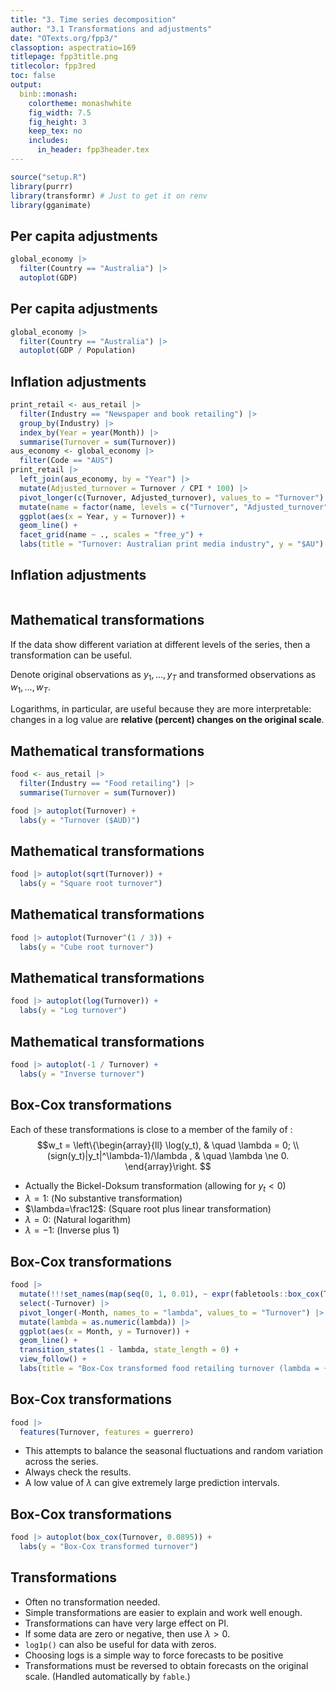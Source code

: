 ```yaml
---
title: "3. Time series decomposition"
author: "3.1 Transformations and adjustments"
date: "OTexts.org/fpp3/"
classoption: aspectratio=169
titlepage: fpp3title.png
titlecolor: fpp3red
toc: false
output:
  binb::monash:
    colortheme: monashwhite
    fig_width: 7.5
    fig_height: 3
    keep_tex: no
    includes:
      in_header: fpp3header.tex
---
```


```r
source("setup.R")
library(purrr)
library(transformr) # Just to get it on renv
library(gganimate)
```

## Per capita adjustments

```r
global_economy |>
  filter(Country == "Australia") |>
  autoplot(GDP)
```

## Per capita adjustments

```r
global_economy |>
  filter(Country == "Australia") |>
  autoplot(GDP / Population)
```

<!--
## Your turn

Consider the GDP information in `global_economy`. Plot the GDP per capita for each country over time. Which country has the highest GDP per capita? How has this changed over time? -->

## Inflation adjustments

```r
print_retail <- aus_retail |>
  filter(Industry == "Newspaper and book retailing") |>
  group_by(Industry) |>
  index_by(Year = year(Month)) |>
  summarise(Turnover = sum(Turnover))
aus_economy <- global_economy |>
  filter(Code == "AUS")
print_retail |>
  left_join(aus_economy, by = "Year") |>
  mutate(Adjusted_turnover = Turnover / CPI * 100) |>
  pivot_longer(c(Turnover, Adjusted_turnover), values_to = "Turnover") |>
  mutate(name = factor(name, levels = c("Turnover", "Adjusted_turnover"))) |>
  ggplot(aes(x = Year, y = Turnover)) +
  geom_line() +
  facet_grid(name ~ ., scales = "free_y") +
  labs(title = "Turnover: Australian print media industry", y = "$AU")
```

## Inflation adjustments

```r
```

## Mathematical transformations
\fontsize{13}{15}\sf

If the data show different variation at different levels of the series, then a transformation can be useful.
\pause

Denote original observations as $y_1,\dots,y_T$ and transformed
observations as $w_1, \dots, w_T$.
\pause

\begin{block}{\footnotesize Mathematical transformations for stabilizing
variation}
\begin{tabular}{llc}
Square root & $w_t = \sqrt{y_t}$ & $\downarrow$ \\[0.2cm]
Cube root & $w_t = \sqrt[3]{y_t}$ & Increasing \\[0.2cm]
Logarithm & $w_t = \log(y_t)$  & strength
\end{tabular}
\end{block}
\pause

Logarithms, in particular, are useful because they are more interpretable: changes in a log value are **relative (percent) changes on the original scale**.

## Mathematical transformations

```r
food <- aus_retail |>
  filter(Industry == "Food retailing") |>
  summarise(Turnover = sum(Turnover))
```

```r
food |> autoplot(Turnover) +
  labs(y = "Turnover ($AUD)")
```

## Mathematical transformations

```r
food |> autoplot(sqrt(Turnover)) +
  labs(y = "Square root turnover")
```

## Mathematical transformations

```r
food |> autoplot(Turnover^(1 / 3)) +
  labs(y = "Cube root turnover")
```

## Mathematical transformations

```r
food |> autoplot(log(Turnover)) +
  labs(y = "Log turnover")
```

## Mathematical transformations

```r
food |> autoplot(-1 / Turnover) +
  labs(y = "Inverse turnover")
```

## Box-Cox transformations

Each of these transformations is close to a member of the
family of \textbf{Box-Cox transformations}:
$$w_t = \left\{\begin{array}{ll}
        \log(y_t),      & \quad \lambda = 0; \\
        (sign(y_t)|y_t|^\lambda-1)/\lambda ,         & \quad \lambda \ne 0.
\end{array}\right.
$$\pause

* Actually the Bickel-Doksum transformation (allowing for $y_t<0$)
* $\lambda=1$: (No substantive transformation)
* $\lambda=\frac12$: (Square root plus linear transformation)
* $\lambda=0$: (Natural logarithm)
* $\lambda=-1$: (Inverse plus 1)

## Box-Cox transformations

```r
food |>
  mutate(!!!set_names(map(seq(0, 1, 0.01), ~ expr(fabletools::box_cox(Turnover, !!.x))), seq(0, 1, 0.01))) |>
  select(-Turnover) |>
  pivot_longer(-Month, names_to = "lambda", values_to = "Turnover") |>
  mutate(lambda = as.numeric(lambda)) |>
  ggplot(aes(x = Month, y = Turnover)) +
  geom_line() +
  transition_states(1 - lambda, state_length = 0) +
  view_follow() +
  labs(title = "Box-Cox transformed food retailing turnover (lambda = {format(1 - as.numeric(closest_state), digits = 2)})")
```

## Box-Cox transformations

```r
food |>
  features(Turnover, features = guerrero)
```

\pause\fontsize{13}{15}\sf

* This attempts to balance the seasonal fluctuations and random variation across the series.
* Always check the results.
* A low value of $\lambda$ can give extremely large prediction intervals.

## Box-Cox transformations

```r
food |> autoplot(box_cox(Turnover, 0.0895)) +
  labs(y = "Box-Cox transformed turnover")
```

## Transformations
\fontsize{13}{15}\sf

* Often no transformation needed.
* Simple transformations are easier to explain and work well enough.
* Transformations can have very large effect on PI.
* If some data are zero or negative, then use $\lambda>0$.
* `log1p()` can also be useful for data with zeros.
* Choosing logs is a simple way to force forecasts to be positive
* Transformations must be reversed to obtain forecasts on the original scale. (Handled automatically by `fable`.)
